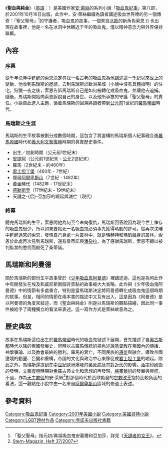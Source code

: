 {{noteTA
|T=zh-tw:聖血與純金; zh-cn:血与黄金;
|G1=Show
|1=zh-tw:聖血與純金; zh-cn:血与黄金;
|2=zh-tw:安·萊絲; zh-hk:安妮·萊絲; zh-cn:安妮·赖斯;
|3=zh-tw:吸血鬼紀事; zh-hk:吸血鬼大全; zh-cn:吸血鬼编年史;
|4=zh-hant:哥德; zh-hans:哥特;
|5=zh-tw:黎斯特; zh-cn:莱斯特;
}}

{{Infobox book |
| name          = 聖血與純金<br />{{lang|en|''Blood and Gold''}}
| title_orig     = {{lang|en|''Blood and Gold''}}
| image         = Blood and Gold (Original Edition Hardcover).jpg
| caption       = 初版精裝本封面
| author        = [[安·萊絲|安·萊絲]]
| cover_artist  = [[山卓·波提且利|山卓·波提且利]]的畫作《[[維納斯與戰神|維納斯與戰神]]》之細部的[[瑪爾斯|瑪爾斯]] (約1483年)
| country       = {{USA}}
| language      = [[英語|英語]]
| series        = [[吸血鬼紀事|吸血鬼紀事]]
| genre         = [[哥德小說|哥德]]，[[恐怖小說|恐怖]]
| pub_date     = {{flagicon|USA}} 2001年10月16日<br />{{flagicon|ESP}} 2004年2月1日<ref>{{cite web|url=http://www.goodreads.com/book/show/782373.Sangre_y_oro|title=Sangre y oro (The Vampire Chronicles #8)|access-date=2017-03-22|archive-date=2021-01-16|archive-url=https://web.archive.org/web/20210116080039/https://www.goodreads.com/book/show/782373.Sangre_y_oro|dead-url=no}} [[Goodreads|Goodreads]]</ref><br />{{flagicon|ITA}} 2006年5月<ref>{{cite web|url=http://www.fantascienza.com/catalogo/opere/NILF1067833/il-vampiro-marius/|title=Il vampiro Marius|access-date=2017-03-22|archive-date=2019-10-17|archive-url=https://web.archive.org/web/20191017204521/https://www.fantascienza.com/catalogo/opere/NILF1067833/il-vampiro-marius/|dead-url=no}} {{tsl|it|Fantascienza.com|Fantascienza.com}}</ref>
| publisher     = [[克诺夫出版社|克诺夫出版社]]
| media_type    = [[精裝書|精裝書]]，[[平裝書|平裝書]]，[[有聲書|有聲書]]
| pages         = 480頁
| isbn          = 0-679-45449-7
| dewey         = 813/.54 21
| congress      = PS3568.I265 B58 2001
| oclc          = 46935938
| preceded_by   = 《[[梅瑞克|梅瑞克]]》
| followed_by   = 《[[布萊克伍德莊園|布萊克伍德莊園]]》
}}

《'''聖血與純金'''》（[[英語|英語]]：{{lang|en|''Blood and Gold''}}）是美國作家[[安·萊絲|安·萊絲]]的系列小說「[[吸血鬼紀事|吸血鬼紀事]]」第八部，於2001年10月16日出版。此作中，安·萊絲繼續為讀者講述吸血世界裡的另一個傳奇：「聖父聖母」<ref>「聖父聖母」指元初/眞祖吸血鬼安基爾和亞加莎，詳見《[[天譴者的女王|天譴者的女王]]》。</ref>的守護者，吸血鬼{{tsl|en|Marius de Romanus|馬瑞斯·德·羅曼路斯}}的故事。一個來自[[北歐五國|北歐]]的新角色索恩 ({{lang|en|Thorne}}) 也出現在故事裡，他是一名在冰洞中休眠近千年的吸血鬼，僅以精神意念力與外界保持聯繫。

== 內容 ==

=== 序幕 ===
從千年沈睡中甦醒的索恩決定尋找一名古老的吸血鬼為他講述這一[[千紀|千紀]]以來世上的變動，他收到馬瑞斯的邀請，去到馬瑞斯於歐洲某城（小說中沒有具體指明）的住宅。狩獵一夜之後，索恩告訴馬瑞斯自己是如何被{{tsl|en|Maharet and Mekare|瑪赫特和瑪凱|瑪赫特}}轉化成吸血鬼，並讓他去追捕{{tsl|en|Lestat de Lioncourt|黎斯特·德·萊昂柯特|黎斯特}}。隨後，馬瑞斯開始向索恩訴說自己的身世，以及他所承擔的守護「聖父聖母」的責任。小說自此進入主題，循着馬瑞斯的回溯將讀者帶到[[公元前|公元前]]1世紀的[[羅馬帝國|羅馬帝國]]時代。

=== 馬瑞斯之生涯 ===
馬瑞斯的生平故事被劃分成數個時期，這包含了將虛構的馬瑞斯個人紀事融合進[[羅馬帝國|羅馬帝國]]時代和[[義大利文藝復興|義大利文藝復興]]時期的眞實歷史事件。

* 出生／初創時期（公元前1世紀末）
* [[安提阿|安提阿]]（公元前1世紀末 - [[公元|公元]]2世紀末）
* 羅馬（2世紀末 - 約460年）
* [[君士坦丁堡|君士坦丁堡]]（460年 - 7世紀）
* 隱居[[阿爾卑斯山|阿爾卑斯山]]（7世紀 - 1482年）
* [[文藝復興|黃金時代]]（1482年 - 17世紀末）
* [[德勒斯登|德勒斯登]]（17世紀末 - 19世紀末）
* 天譴之-{后}-亞加莎的崛起與滅亡（現代）

=== 終幕 ===
聽完馬瑞斯的生平，索恩問他為何至今未向{{tsl|en|Santino (The Vampire Chronicles)|桑蒂諾}}復仇，馬瑞斯回答說因為現今世上倖存的吸血鬼很少，所以如果要殺死一名吸血鬼必須事先獲得瑪凱的許可。從再次沈睡中甦醒過來的索恩，發現自己身處一片叢林中，就是瑪赫特和瑪凱藏身的叢林。索恩於此處再次見到馬瑞斯，還有桑蒂諾與[[潘朶拉_(小說)|潘朶拉]]。為了感謝馬瑞斯，索恩不顧以被判監禁的懲罰而殺死了桑蒂諾。

== 馬瑞斯和阿曼德 ==
關於馬瑞斯的部份生平故事曾於《[[少年吸血鬼阿曼德|少年吸血鬼阿曼德]]》裡講述過，這也是為何此作中有關發生在埃及和威尼斯兩個背景點的故事被大大省略。此作與《少年吸血鬼阿曼德》中的情節有多處重合，特別是當馬瑞斯決定將阿曼德轉化成吸血鬼這個時期的故事。但是，相同的情節在兩本書的描述中又互有出入，這是因為《阿曼德》是以阿曼德的角度來敍述，而《聖血與純金》則是以馬瑞斯的觀點描繪，因此同一事件被給予了兩種獨立的看法來表述。這一寫作方式是萊絲故意為之。

== 歷史典故 ==
故事在馬瑞斯這位出生於[[羅馬帝國|羅馬帝國]]時代的吸血鬼敍述下展開，首先描述了自[[奧古斯都|奧古斯都]]時代以降的帝國發展史，同時以古羅馬傳統的視角述說[[基督教|基督教]]在帝國內的傳播、神學爭論、以及教會最終的勝利。羅馬的衰亡，不同民族的[[歐洲民族大遷徙|遷徙]]與融合，導致帝國邊境的動盪、巨變和重構，帝國的文化與政治中心東移促成[[君士坦丁堡|君士坦丁堡]]的崛起。除此之外，馬瑞斯還提到在[[中世紀|中世紀]]歐洲爆發的[[黑死病|黑死病]]及其對[[近代史|近代]]的影響。[[活字印刷術|活字印刷術]]的發明，[[文藝復興|文藝復興]]時期對[[古希臘|希]][[古羅馬|羅]]古典文化和思想的再發現，[[文藝復興繪畫|繪畫藝術]]的發展與興盛。不過，作為[[天主教徒|天主教徒]]的安·萊絲<ref>[http://www.stern.de/unterhaltung/buecher/:Anne-Rice-Die-F%FCrstin-Finsternis-Licht/596942.html Stern-Magazin, Heft 37/2007]</ref>對那個時代於西歐勃發的[[宗教改革|宗教改革]]抱持比較負面的看法，這一觀點在小說中由一名來自[[阿爾卑斯山|阿爾卑斯山]]區域的修道士表述。

== 參考資料 ==
{{reflist}}

[[Category:吸血鬼紀事|Category:吸血鬼紀事]]
[[Category:2001年美國小說|Category:2001年美國小說]]
[[Category:美國哥特小說|Category:美國哥特小說]]
[[Category:LGBT題材作品|Category:LGBT題材作品]]
[[Category:克諾夫出版社書籍|Category:克諾夫出版社書籍]]